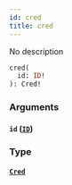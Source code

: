 ```yaml
---
id: cred
title: cred
---
```



No description

```graphql
cred(
  id: ID!
): Cred!
```


### Arguments

#### `id` ([`ID`](../../references/scalars/id))




### Type

#### [`Cred`](../../references/objects/cred) 






